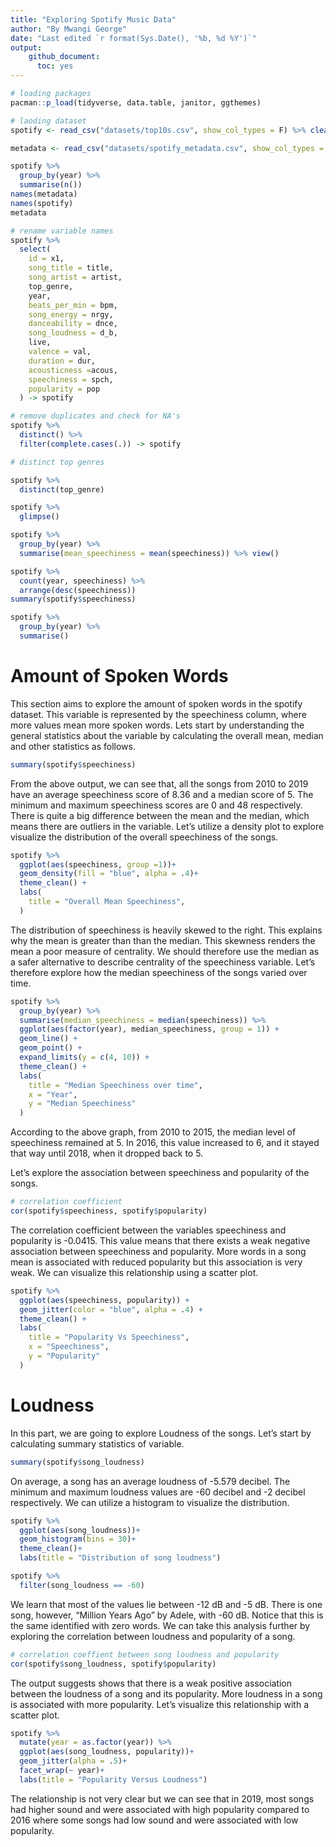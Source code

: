 ```yaml
---
title: "Exploring Spotify Music Data"
author: "By Mwangi George"
date: "Last edited `r format(Sys.Date(), '%b, %d %Y')`"
output: 
    github_document:
      toc: yes
---
```



```r
# loading packages
pacman::p_load(tidyverse, data.table, janitor, ggthemes)

# laoding dataset
spotify <- read_csv("datasets/top10s.csv", show_col_types = F) %>% clean_names()

metadata <- read_csv("datasets/spotify_metadata.csv", show_col_types = F)

spotify %>% 
  group_by(year) %>% 
  summarise(n())
names(metadata)
names(spotify)
metadata

# rename variable names
spotify %>%
  select(
    id = x1,
    song_title = title,
    song_artist = artist,
    top_genre,
    year,
    beats_per_min = bpm,
    song_energy = nrgy,
    danceability = dnce,
    song_loudness = d_b,
    live,
    valence = val,
    duration = dur,
    acousticness =acous,
    speechiness = spch,
    popularity = pop
  ) -> spotify

# remove duplicates and check for NA's
spotify %>% 
  distinct() %>% 
  filter(complete.cases(.)) -> spotify

# distinct top genres

spotify %>% 
  distinct(top_genre)

spotify %>% 
  glimpse()

spotify %>% 
  group_by(year) %>% 
  summarise(mean_speechiness = mean(speechiness)) %>% view()

spotify %>% 
  count(year, speechiness) %>% 
  arrange(desc(speechiness))
summary(spotify$speechiness)

spotify %>% 
  group_by(year) %>% 
  summarise()
```

# Amount of Spoken Words

This section aims to explore the amount of spoken words in the spotify dataset. This variable is represented by the speechiness column, where more values mean more spoken words. Lets start by understanding the general statistics about the variable by calculating the overall mean, median and other statistics as follows. 
```r
summary(spotify$speechiness)
```

From the above output, we can see that, all the songs from 2010 to 2019 have an average speechiness score of 8.36 and a median score of 5. The minimum and maximum speechiness scores are 0 and 48 respectively. There is quite a big difference between the mean and the median, which means there are outliers in the variable. Let's utilize a density plot to explore visualize the distribution of the overall speechiness of the songs.
```r
spotify %>% 
  ggplot(aes(speechiness, group =1))+
  geom_density(fill = "blue", alpha = .4)+
  theme_clean() +
  labs(
    title = "Overall Mean Speechiness",
  )
```


The distribution of speechiness is heavily skewed to the right. This explains why the mean is greater than than the median. This skewness renders the mean a poor measure of centrality. We should therefore use the median as a safer alternative to describe centrality of the speechiness variable.
Let's therefore explore how the median speechiness of the songs varied over time. 
```r
spotify %>%
  group_by(year) %>%
  summarise(median_speechiness = median(speechiness)) %>%
  ggplot(aes(factor(year), median_speechiness, group = 1)) +
  geom_line() +
  geom_point() +
  expand_limits(y = c(4, 10)) +
  theme_clean() +
  labs(
    title = "Median Speechiness over time",
    x = "Year",
    y = "Median Speechiness"
  )
```

According to the above graph, from 2010 to 2015, the median level of speechiness remained at 5. In 2016, this value increased to 6, and it stayed that way until 2018, when it dropped back to 5.

Let's explore the association between speechiness and popularity of the songs. 
```r
# correlation coefficient
cor(spotify$speechiness, spotify$popularity)
```
The correlation coefficient between the variables speechiness and popularity is -0.0415. This value means that there exists a weak negative association between speechiness and popularity. More words in a song mean is associated with reduced popularity but this association is very weak. We can visualize this relationship using a scatter plot. 

```r
spotify %>%
  ggplot(aes(speechiness, popularity)) +
  geom_jitter(color = "blue", alpha = .4) +
  theme_clean() +
  labs(
    title = "Popularity Vs Speechiness",
    x = "Speechiness",
    y = "Popularity"
  )
```


# Loudness
In this part, we are going to explore Loudness of the songs. Let's start by calculating summary statistics of variable.
```r
summary(spotify$song_loudness)
```
On average, a song has an average loudness of -5.579 decibel. The minimum and maximum loudness values are -60 decibel and -2 decibel respectively. We can utilize a histogram to visualize the distribution.
```r
spotify %>% 
  ggplot(aes(song_loudness))+
  geom_histogram(bins = 30)+
  theme_clean()+
  labs(title = "Distribution of song loudness")
```
```r
spotify %>% 
  filter(song_loudness == -60)
```

We learn that most of the values lie between -12 dB and -5 dB. There is one song, however, "Million Years Ago" by Adele,  with -60 dB. Notice that this is the same identified with zero words. We can take this analysis further by exploring the correlation between loudness and popularity of a song.
```r
# correlation coeffient between song loudness and popularity
cor(spotify$song_loudness, spotify$popularity)
```
 The output suggests shows that there is a weak positive association between the loudness of a song and its popularity. More loudness in a song is associated with more popularity. Let's visualize this relationship with a scatter plot.
```r
spotify %>% 
  mutate(year = as.factor(year)) %>% 
  ggplot(aes(song_loudness, popularity))+
  geom_jitter(alpha = .5)+
  facet_wrap(~ year)+
  labs(title = "Popularity Versus Loudness")
```

The relationship is not very clear but we can see that in 2019, most songs had higher sound and were associated with high popularity compared to 2016 where some songs had low sound and were associated with low popularity.




































